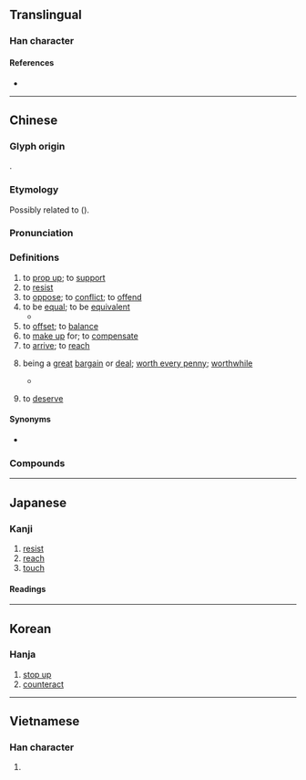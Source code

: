 {{also|扺|牴}}
{{character info}}
==Translingual==

===Han character===
{{Han char|rn=64|rad=手|as=05|sn=8|four=52040|canj=QHPM,QHVI|ids=⿰扌氐}}

====References====
* {{Han ref|kx=0423.120|dkj=11921|dj=0771.120|hdz=31855.080|uh=62B5|ud=25269|bh=A9E8|bd=43496}}

----

==Chinese==
{{zh-forms}}

===Glyph origin===
{{Han etym}}
{{Han compound|手|氐|ls=psc|c1=s|c2=p|t1=hand}}.

===Etymology===
Possibly related to {{och-l|擠|to push; to squeeze}} ({{zh-ref|Schuessler, 2007}}).

===Pronunciation===
{{zh-pron
|m=dǐ,dí,1nb=standard in Mainland and Taiwan,2nb=variant
|m-s=di3
|c=dai2
|c-t=ai2
|g=di3
|h=pfs=tí/s:tái;gd=di3/dai3
|h_note=Southern Sixian: dí - literary; dái - vernacular
Meixian: di3 - literary; dai3 - vernacular
|j=di2
|mb=dǎi/dǐ
|mb_note=dǎi - vernacular; dǐ - literary
|md=dā̤/dī
|md_note=dā̤ - vernacular; dī - literary
|mn=tí/té
|mn_note=tí - vernacular; té - literary
|mn-t=doi2/doin2/di2
|mn-t_note=doi2/doin2 - vernacular; di2 - literary
|w=2ti
|x=di3
|mc=y
|oc=y
|cat=v,c:a
}}

===Definitions===
{{zh-hanzi}}

# to [[prop up]]; to [[support]]
# to [[resist]]
# to [[oppose]]; to [[conflict]]; to [[offend]]
# to be [[equal]]; to be [[equivalent]]
#* {{zh-x|烽火 連 三-月，家書 抵 萬-金。|After the war-fires of three months,<br>One message from home '''is worth''' a ton of gold.|CL|ref={{w|Du Fu}}, {{circa2|756}}. ''A Spring View'' ({{lang|zh|《春望》}}), translated by {{w|Witter Bynner}}.}}
# to [[offset]]; to [[balance]]
# to [[make up]] for; to [[compensate]]
# to [[arrive]]; to [[reach]]
# {{lb|zh|Cantonese}} being a [[great]] [[bargain]] or [[deal]]; [[worth every penny]]; [[worthwhile]]
#: {{zh-x|呢{nei1} 間 鋪{pou3}頭{tau4-2} 做 緊 大 特價，乜 都 好 抵 啊{aa3}。|This shop is having a big sale. Everything '''is a great deal'''.|C}}
#* {{zh-x|@w:zh:陳百強\陳百強{koeng4} 真係 嚟{lei4} 咗 呀？嘩{waa3}，今晚 抵 睇 囉{lo3}。|Has {{w|Danny Chan}} truly come? Wow, tonight truly is '''worthwhile'''.|C|ref=[https://www.youtube.com/watch?v=PEtXfcfQ0lc&t=3m25s]}}
# {{lb|zh|Cantonese}} to [[deserve]]
#: {{zh-x|抵你死！|Serves you right!|C}}
#: {{zh-x|抵 你 畀 人 鬧。|You '''deserved''' to be scolded by people.|C}}
#: {{zh-x|好 抵 惜{sek3}||C}}

====Synonyms====
* {{sense|being a great bargain}}
{{zh-syn-saurus|上算}}

===Compounds===
{{zh-der|不抵事|兩抵|大抵|安抵|扣抵|折抵|抵不住|抵不過|抵住|抵債|抵償|抵免|抵制|抵命|抵多少|抵家|抵對|抵巇|抵帳|抵得|抵扣|抵抗|抵抗力|抵抗權|抵押|抵押品|抵押放款|抵押權|抵拒|抵換|抵擋|抵敵|抵樁|抵死|抵死不從|抵死漫生|抵死瞞生|抵死謾生|抵消|抵減|抵牾|抵瑕蹈隙|抵用|抵當|抵盜|抵禦|抵稅|抵罪|抵補|抵觸|抵諱|抵賴|抵足而眠|抵足而臥|抵足談心|抵達|抵配|抵針|抵銷|抵頭|捐金抵璧|揚眉抵掌|撐門抵戶|攔詞抵辯|當門抵戶|相抵|返抵|頭抵|不抵|乘間抵隙|乘險抵巇|以玉抵烏|以玉抵鵲|作抵|彈抵|批亢抵巇|承抵|投間抵隙|投隙抵巇|投隙抵罅|抵事|抵任|抵借|抵假|抵充|抵兌|抵冒|抵刑|抵午|抵啎|抵噓|抵堮|抵塞|抵官|抵宿|抵局|抵徹|抵忌|抵忤|抵戲|抵手|抵扞|抵捂|抵捍|抵掌|抵掎|抵排|抵搪|抵搭|抵摘|抵擲|抵攔|抵斗|抵斥|抵替|抵柲|抵梧|抵棄|抵極|抵欺|抵止|抵沖|抵法|抵滯|抵牙兒|抵犯|抵玉|抵瑕|抵璣|抵璧|抵禁|抵突|抵節|抵背|抵虛|抵蟲|抵視|抵角|抵言|抵訶|抵誅|抵諆|抵譟|抵讕|抵負|抵賬|抵足|抵蹋|抵近射擊|抵遏|抵還|抵閡|抵隙|抵雀捐金|抵難|抵面|抵飾|抵鬥|抵鴉|抵鵲|捱抵|排抵|撐抵|擬抵|朦抵|歷抵|流抵|無抵扛|玉抵禽|玉抵鵲|珠投璧抵|當抵|直抵|群抵|角抵戲|角抵社|角抵隊|觳抵|觸抵|論抵|進抵|過抵|遮抵|隱抵}}

{{zh-cat|Intermediate}}

----

==Japanese==

===Kanji===
{{ja-kanji|grade=c|rs=手05}}

# [[resist]]
# [[reach]]
# [[touch]]

====Readings====
{{ja-readings
|goon=たい
|kanon=てい
}}

----

==Korean==

===Hanja===
{{ko-hanja|hangeul=[[저]], [[지]]}}

# [[stop up]]
# [[counteract]]

----

==Vietnamese==

===Han character===
{{vi-readings|reading=để, dề|rs=手05}}

# {{rfdef|vi|sort=手05}}